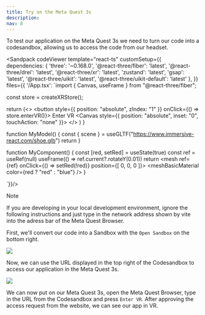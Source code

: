 ```yaml
---
title: Try on the Meta Quest 3s
description: 
nav: 8
---
```


To test our application on the Meta Quest 3s we need to turn our code into a codesandbox, allowing us to access the code from our headset.

<Sandpack codeViewer
  template="react-ts"
  customSetup={{
    dependencies: {
      'three': '~0.168.0',
      '@react-three/fiber': 'latest',
      '@react-three/drei': 'latest',
      '@react-three/xr': 'latest',
      'zustand': 'latest',
      'gsap': 'latest',
      '@react-three/uikit': 'latest',
      '@react-three/uikit-default': 'latest'
    },
  }}
  files={{
    '/App.tsx': `import { Canvas, useFrame } from "@react-three/fiber";

const store = createXRStore();

  return (<>
    <button style={{ position: "absolute", zIndex: "1" }} onClick={() => store.enterVR()}>
        Enter VR
    </button>
    <Canvas style={{ position: "absolute", inset: "0", touchAction: "none" }}>
      <XR store={store}>
        <Environment preset="warehouse" />
        <MyComponent />
        <MyModel />
      </XR>
    </Canvas>
    </>
  )
}

function MyModel() {
    const { scene } = useGLTF("https://www.immersive-react.com/shoe.glb")
    return <primitive object={scene} />
}

function MyComponent() {
    const [red, setRed] = useState(true)
    const ref = useRef<Mesh>(null)
    useFrame(() => ref.current?.rotateY(0.01)) 
    return <mesh ref={ref} onClick={() => setRed(!red)} position={[ 0, 0, 0 ]}>
        <boxGeometry/>
        <meshBasicMaterial color={red ? "red" : "blue"} />
    </mesh>
}

`}}/>

> [!NOTE]
> If you are developing in your local development environment, ignore the following instructions and just type in the network address shown by vite into the adress bar of the Meta Quest Browser.

First, we'll convert our code into a Sandbox with the `Open Sandbox` on the bottom right.

![](./open-sandbox.jpg)

Now, we can use the URL displayed in the top right of the Codesandbox to access our application in the Meta Quest 3s.

![](./codesandbox-url.png)

We can now put on our Meta Quest 3s, open the Meta Quest Browser, type in the URL from the Codesandbox and press `Enter VR`. After approving the access request from the website, we can see our app in VR.
